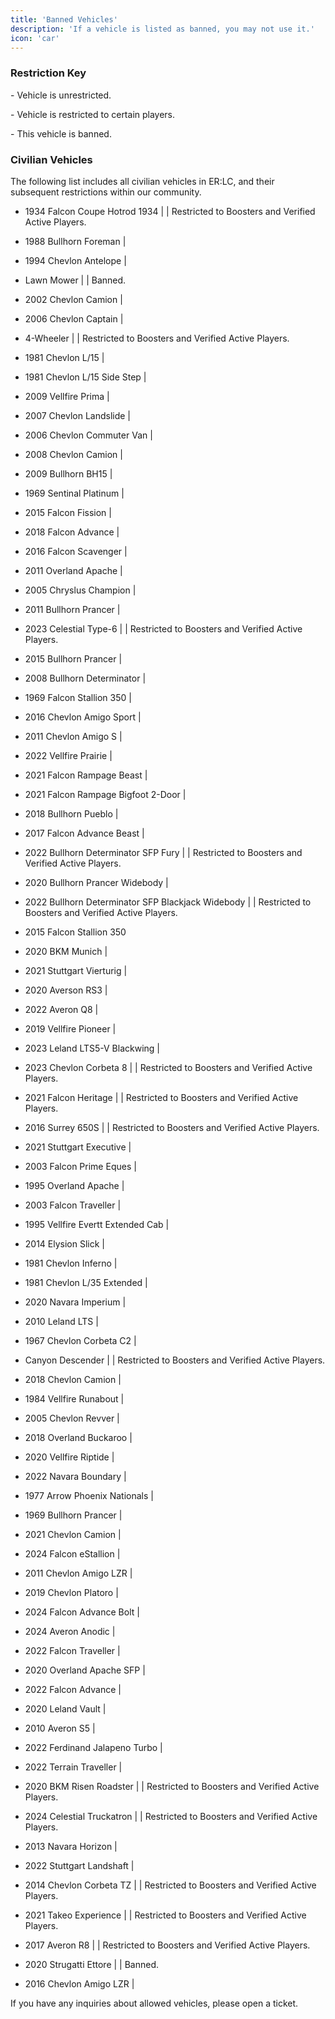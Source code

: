 ```yaml
---
title: 'Banned Vehicles'
description: 'If a vehicle is listed as banned, you may not use it.'
icon: 'car'
---
```

### Restriction Key
<Icon icon="check" iconType="solid" /> - Vehicle is unrestricted.

<Icon icon="lock" iconType="solid" /> - Vehicle is restricted to certain players.

<Icon icon="x" iconType="solid" /> - This vehicle is banned.

### Civilian Vehicles
The following list includes all civilian vehicles in ER:LC, and their subsequent restrictions within our community.

- 1934 Falcon Coupe Hotrod 1934 | <Icon icon="lock" iconType="solid" /> | Restricted to Boosters and Verified Active Players.

- 1988 Bullhorn Foreman | <Icon icon="check" iconType="solid" />

- 1994 Chevlon Antelope | <Icon icon="check" iconType="solid" />

- Lawn Mower | <Icon icon="x" iconType="solid" /> | Banned.

- 2002 Chevlon Camion | <Icon icon="check" iconType="solid" />

- 2006 Chevlon Captain | <Icon icon="check" iconType="solid" />

- 4-Wheeler | <Icon icon="lock" iconType="solid" /> | Restricted to Boosters and Verified Active Players.

- 1981 Chevlon L/15 | <Icon icon="check" iconType="solid" />

- 1981 Chevlon L/15 Side Step | <Icon icon="check" iconType="solid" />

- 2009 Vellfire Prima | <Icon icon="check" iconType="solid" />

- 2007 Chevlon Landslide | <Icon icon="check" iconType="solid" />

- 2006 Chevlon Commuter Van | <Icon icon="check" iconType="solid" />

- 2008 Chevlon Camion | <Icon icon="check" iconType="solid" />

- 2009 Bullhorn BH15 | <Icon icon="check" iconType="solid" />

- 1969 Sentinal Platinum | <Icon icon="check" iconType="solid" />

- 2015 Falcon Fission | <Icon icon="check" iconType="solid" />

- 2018 Falcon Advance | <Icon icon="check" iconType="solid" />

- 2016 Falcon Scavenger | <Icon icon="check" iconType="solid" />

- 2011 Overland Apache | <Icon icon="check" iconType="solid" />

- 2005 Chryslus Champion | <Icon icon="check" iconType="solid" />

- 2011 Bullhorn Prancer | <Icon icon="check" iconType="solid" />

- 2023 Celestial Type-6 | <Icon icon="lock" iconType="solid" /> | Restricted to Boosters and Verified Active Players.

- 2015 Bullhorn Prancer | <Icon icon="check" iconType="solid" />

- 2008 Bullhorn Determinator | <Icon icon="check" iconType="solid" />

- 1969 Falcon Stallion 350 | <Icon icon="check" iconType="solid" />

- 2016 Chevlon Amigo Sport | <Icon icon="check" iconType="solid" />

- 2011 Chevlon Amigo S | <Icon icon="check" iconType="solid" />

- 2022 Vellfire Prairie | <Icon icon="check" iconType="solid" />

- 2021 Falcon Rampage Beast | <Icon icon="check" iconType="solid" />

- 2021 Falcon Rampage Bigfoot 2-Door | <Icon icon="check" iconType="solid" />

- 2018 Bullhorn Pueblo | <Icon icon="check" iconType="solid" />

- 2017 Falcon Advance Beast | <Icon icon="check" iconType="solid" />

- 2022 Bullhorn Determinator SFP Fury | <Icon icon="lock" iconType="solid" /> | Restricted to Boosters and Verified Active Players.

- 2020 Bullhorn Prancer Widebody | <Icon icon="check" iconType="solid" />

- 2022 Bullhorn Determinator SFP Blackjack Widebody | <Icon icon="lock" iconType="solid" /> | Restricted to Boosters and Verified Active Players.

- 2015 Falcon Stallion 350 <Icon icon="check" iconType="solid" />

- 2020 BKM Munich | <Icon icon="check" iconType="solid" />

- 2021 Stuttgart Vierturig | <Icon icon="check" iconType="solid" />

- 2020 Averson RS3 | <Icon icon="check" iconType="solid" />

- 2022 Averon Q8 | <Icon icon="check" iconType="solid" />

- 2019 Vellfire Pioneer | <Icon icon="check" iconType="solid" />

- 2023 Leland LTS5-V Blackwing | <Icon icon="check" iconType="solid" />

- 2023 Chevlon Corbeta 8 | <Icon icon="lock" iconType="solid" /> | Restricted to Boosters and Verified Active Players.

- 2021 Falcon Heritage | <Icon icon="lock" iconType="solid" /> | Restricted to Boosters and Verified Active Players.

- 2016 Surrey 650S | <Icon icon="lock" iconType="solid" /> | Restricted to Boosters and Verified Active Players.

- 2021 Stuttgart Executive | <Icon icon="check" iconType="solid" />

- 2003 Falcon Prime Eques | <Icon icon="check" iconType="solid" />

- 1995 Overland Apache | <Icon icon="check" iconType="solid" />

- 2003 Falcon Traveller | <Icon icon="check" iconType="solid" />

- 1995 Vellfire Evertt Extended Cab | <Icon icon="check" iconType="solid" />

- 2014 Elysion Slick | <Icon icon="check" iconType="solid" />

- 1981 Chevlon Inferno | <Icon icon="check" iconType="solid" />

- 1981 Chevlon L/35 Extended | <Icon icon="check" iconType="solid" />

- 2020 Navara Imperium | <Icon icon="check" iconType="solid" />

- 2010 Leland LTS | <Icon icon="check" iconType="solid" />

- 1967 Chevlon Corbeta C2 | <Icon icon="check" iconType="solid" />

- Canyon Descender | <Icon icon="lock" iconType="solid" /> | Restricted to Boosters and Verified Active Players.

- 2018 Chevlon Camion | <Icon icon="check" iconType="solid" />

- 1984 Vellfire Runabout | <Icon icon="check" iconType="solid" />

- 2005 Chevlon Revver | <Icon icon="check" iconType="solid" />

- 2018 Overland Buckaroo | <Icon icon="check" iconType="solid" />

- 2020 Vellfire Riptide | <Icon icon="check" iconType="solid" />

- 2022 Navara Boundary | <Icon icon="check" iconType="solid" />

- 1977 Arrow Phoenix Nationals | <Icon icon="check" iconType="solid" />

- 1969 Bullhorn Prancer | <Icon icon="check" iconType="solid" />

- 2021 Chevlon Camion | <Icon icon="check" iconType="solid" />

- 2024 Falcon eStallion | <Icon icon="check" iconType="solid" />

- 2011 Chevlon Amigo LZR | <Icon icon="check" iconType="solid" />

- 2019 Chevlon Platoro | <Icon icon="check" iconType="solid" />

- 2024 Falcon Advance Bolt | <Icon icon="check" iconType="solid" />

- 2024 Averon Anodic | <Icon icon="check" iconType="solid" />

- 2022 Falcon Traveller | <Icon icon="check" iconType="solid" />

- 2020 Overland Apache SFP | <Icon icon="check" iconType="solid" />

- 2022 Falcon Advance | <Icon icon="check" iconType="solid" />

- 2020 Leland Vault | <Icon icon="check" iconType="solid" />

- 2010 Averon S5 | <Icon icon="check" iconType="solid" />

- 2022 Ferdinand Jalapeno Turbo | <Icon icon="check" iconType="solid" />

- 2022 Terrain Traveller | <Icon icon="check" iconType="solid" />

- 2020 BKM Risen Roadster | <Icon icon="lock" iconType="solid" /> | Restricted to Boosters and Verified Active Players.

- 2024 Celestial Truckatron | <Icon icon="lock" iconType="solid" /> | Restricted to Boosters and Verified Active Players.

- 2013 Navara Horizon | <Icon icon="check" iconType="solid" />

- 2022 Stuttgart Landshaft | <Icon icon="check" iconType="solid" />

- 2014 Chevlon Corbeta TZ | <Icon icon="lock" iconType="solid" /> | Restricted to Boosters and Verified Active Players.

- 2021 Takeo Experience | <Icon icon="lock" iconType="solid" /> | Restricted to Boosters and Verified Active Players.

- 2017 Averon R8 | <Icon icon="lock" iconType="solid" /> | Restricted to Boosters and Verified Active Players.

- 2020 Strugatti Ettore | <Icon icon="x" iconType="solid" /> | Banned.

- 2016 Chevlon Amigo LZR | <Icon icon="check" iconType="solid" />

If you have any inquiries about allowed vehicles, please open a ticket.
